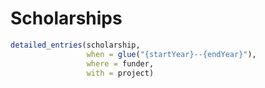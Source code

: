 \faIcon{money-check-alt} Scholarships
==================================


```r

detailed_entries(scholarship, 
                 when = glue("{startYear}--{endYear}"),
                 where = funder,
                 with = project)

```
